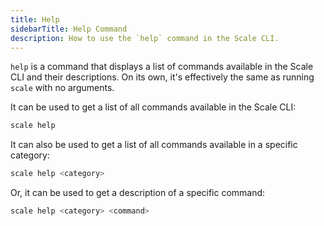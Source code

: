 ```yaml
---
title: Help
sidebarTitle: Help Command
description: How to use the `help` command in the Scale CLI.
---
```


`help` is a command that displays a list of commands available in the Scale CLI and their descriptions.
On its own, it's effectively the same as running `scale` with no arguments.

It can be used to get a list of all commands available in the Scale CLI:

```bash
scale help
```

It can also be used to get a list of all commands available in a specific category:

```bash
scale help <category>
```

Or, it can be used to get a description of a specific command:

```bash
scale help <category> <command>
```
